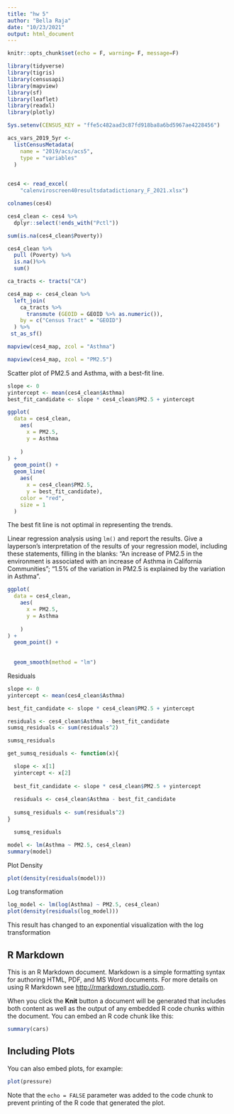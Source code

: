 ```yaml
---
title: "hw 5"
author: "Bella Raja"
date: "10/23/2021"
output: html_document
---
```


```r
knitr::opts_chunk$set(echo = F, warning= F, message=F)
```

```r
library(tidyverse)
library(tigris)
library(censusapi)
library(mapview)
library(sf)
library(leaflet)
library(readxl)
library(plotly)

Sys.setenv(CENSUS_KEY = "ffe5c482aad3c87fd918ba8a6bd5967ae4228456")

acs_vars_2019_5yr <-
  listCensusMetadata(
    name = "2019/acs/acs5",
    type = "variables"
  )
  
```

```r
ces4 <- read_excel(
    "calenviroscreen40resultsdatadictionary_F_2021.xlsx")
```

```r
colnames(ces4)

ces4_clean <- ces4 %>%
  dplyr::select(!ends_with("Pctl"))

sum(is.na(ces4_clean$Poverty))

ces4_clean %>%
  pull (Poverty) %>%
  is.na()%>%
  sum()

ca_tracts <- tracts("CA")

ces4_map <- ces4_clean %>%
  left_join(
    ca_tracts %>%
      transmute (GEOID = GEOID %>% as.numeric()),
    by = c("Census Tract" = "GEOID")
  ) %>%
 st_as_sf()

```
```r
mapview(ces4_map, zcol = "Asthma")
```

```r
mapview(ces4_map, zcol = "PM2.5")
```
Scatter plot of PM2.5 and Asthma, with a best-fit line. 

```r
slope <- 0
yintercept <- mean(ces4_clean$Asthma)
best_fit_candidate <- slope * ces4_clean$PM2.5 + yintercept 

ggplot( 
  data = ces4_clean, 
    aes(
      x = PM2.5,
      y = Asthma
      
    )
) +
  geom_point() +
  geom_line(
    aes(
      x = ces4_clean$PM2.5,
      y = best_fit_candidate),
    color = "red",
    size = 1
  )


```
The best fit line is not optimal in representing the trends.

Linear regression analysis using `lm()` and report the results. Give a layperson’s interpretation of the results of your regression model, including these statements, filling in the blanks: 
“An increase of PM2.5 in the environment is associated with an increase of Asthma in California Communities”; "1.5% of the variation in PM2.5 is explained by the variation in Asthma”. 
```r

ggplot( 
  data = ces4_clean, 
    aes(
      x = PM2.5,
      y = Asthma
      
    )
) +
  geom_point() +
    
  
  geom_smooth(method = "lm")
```

Residuals
```r
slope <- 0
yintercept <- mean(ces4_clean$Asthma)

best_fit_candidate <- slope * ces4_clean$PM2.5 + yintercept

residuals <- ces4_clean$Asthma - best_fit_candidate
sumsq_residuals <- sum(residuals^2)

sumsq_residuals
```

```r
get_sumsq_residuals <- function(x){

  slope <- x[1]
  yintercept <- x[2]
  
  best_fit_candidate <- slope * ces4_clean$PM2.5 + yintercept 
  
  residuals <- ces4_clean$Asthma - best_fit_candidate
  
  sumsq_residuals <- sum(residuals^2)
}

  sumsq_residuals 
```
```r
model <- lm(Asthma ~ PM2.5, ces4_clean)
summary(model)
```

Plot Density
```r

plot(density(residuals(model)))
```
Log transformation

```r
log_model <- lm(log(Asthma) ~ PM2.5, ces4_clean)
plot(density(residuals(log_model)))
```
This result has changed to an exponential visualization with the log transformation




## R Markdown


This is an R Markdown document. Markdown is a simple formatting syntax for authoring HTML, PDF, and MS Word documents. For more details on using R Markdown see <http://rmarkdown.rstudio.com>.

When you click the **Knit** button a document will be generated that includes both content as well as the output of any embedded R code chunks within the document. You can embed an R code chunk like this:

```r
summary(cars)
```

## Including Plots

You can also embed plots, for example:

```r
plot(pressure)
```

Note that the `echo = FALSE` parameter was added to the code chunk to prevent printing of the R code that generated the plot.
